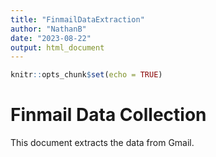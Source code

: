 ```yaml
---
title: "FinmailDataExtraction"
author: "NathanB"
date: "2023-08-22"
output: html_document
---
```


```r
knitr::opts_chunk$set(echo = TRUE)
```

# Finmail Data Collection

This document extracts the data from Gmail.

